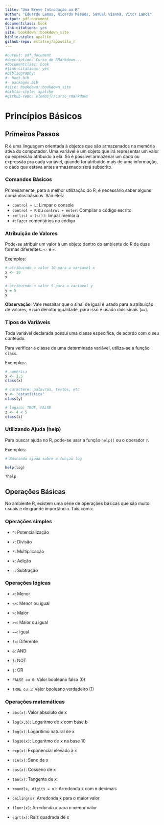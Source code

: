 ```yaml
---
title: "Uma Breve Introdução ao R"
author: "Eduardo Lemos, Ricardo Masuda, Samuel Vianna, Vitor Landi"
output: pdf_document
documentclass: book
link-citations: yes
site: bookdown::bookdown_site
biblio-style: apalike
github-repo: estatsej/apostila_r
---
```


```r
#output: pdf_document
#description: Curso de RMarkdown...
#documentclass: book
#link-citations: yes
#bibliography:
#- book.bib
#- packages.bib
#site: bookdown::bookdown_site
#biblio-style: apalike
#github-repo: elemosjr/curso_rmarkdown
```


# Princípios Básicos

## Primeiros Passos

R é uma linguagem orientada à objetos que são armazenados na memória ativa do computador.
Uma variável é um objeto que irá representar um valor ou expressão atribuído a ela. Só é possível
armazenar um dado ou expressão pra cada variável, quando for atribuído mais de uma informação,
o dado que estava antes armazenado será subscrito.


### Comandos Básicos

Primeiramente, para a melhor utilização do R, é necessário saber alguns comandos básicos. São eles:

- `control + L`: Limpar o console
- `control + R` ou `control + enter`: Compilar o código escrito
- `rm(list = ls())`: limpar memória
- `#`: fazer comentários no código

### Atribuição de Valores

Pode-se atribuir um valor à um objeto dentro do ambiente do R de duas formas diferentes: `<-` e `=`.

Exemplos:
```r
# atribuindo o valor 10 para a variavel x
x <- 10
x

# atribuindo o valor 5 para a variavel y
y = 5
y
```
**Observação**: Vale ressaltar que o sinal de igual é usado para a atribuição de valores, e não denotar igualdade, para isso é usado dois sinais (`==`).

### Tipos de Variáveis

Toda variável declarada possui uma classe específica, de acordo com o seu conteúdo.

Para verificar a classe de uma determinada variável, utiliza-se a função `class`.

Exemplos:
```r
# numérica
x <- 1.5
class(x)

# caractere: palavras, textos, etc
y <- "estatística"
class(y)

# lógico: TRUE, FALSE
z <- 4 < 5
class(z)
```


### Utilizando Ajuda (help)

Para buscar ajuda no R, pode-se usar a função `help()` ou o operador `?`.

Exemplos:
```r
# Buscando ajuda sobre a função log

help(log)

?help

```


## Operações Básicas

No ambiente R, existem uma série de operações básicas que são muito usuais e de grande importância.
Tais como:


### Operações simples

- `^`:  Potencialização

- `/`:  Divisão

- `*`: Multiplicação

- `+`: Adição

- `-`: Subtração

### Operações lógicas

- `<`: Menor

- `<=`: Menor ou igual

- `>`: Maior

- `>=`: Maior ou igual

- `==`: Igual

- `!=`: Diferente

- `&`: AND

- `!`: NOT

- `|`: OR

- `FALSE ou 0`: Valor booleano falso (0)

- `TRUE ou 1`: Valor booleano verdadeiro (1)


### Operações matemáticas

- `abs(x)`: Valor absoluto de x

- `log(x,b)`: Logaritmo de x com base b

- `log(x)`: Logaritimo natural de x

- `log10(x)`: Logaritmo de x na base 10

- `exp(x)`: Exponencial elevado a x

- `sin(x)`: Seno de x

- `cos(x)`: Cosseno de x

- `tan(x)`: Tangente de x

- `round(x, digits = n)`: Arredonda x com n decimais

- `ceiling(x)`: Arredonda x para o maior valor

- `floor(x)`: Arredonda x para o menor valor

- `sqrt(x)`: Raiz quadrada de x


